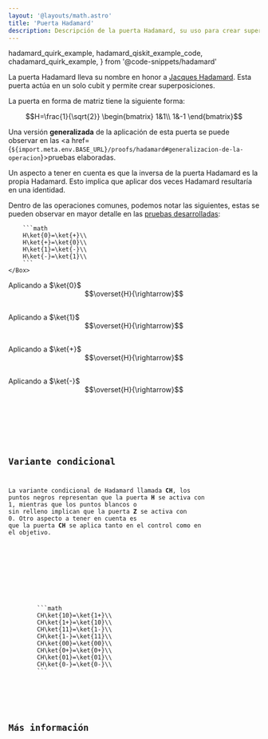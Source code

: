 ```yaml
---
layout: '@layouts/math.astro'
title: 'Puerta Hadamard'
description: Descripción de la puerta Hadamard, su uso para crear superposiciones y su variante condicional CH.
---
```


  hadamard_quirk_example,
  hadamard_qiskit_example_code,
  chadamard_quirk_example,
} from '@code-snippets/hadamard'

La puerta Hadamard lleva su nombre en honor a <a href="https://es.wikipedia.org/wiki/Jacques_Hadamard" target="_blank">Jacques Hadamard</a>. Esta puerta actúa en un solo cubit y permite crear superposiciones.

La puerta en forma de matriz tiene la siguiente forma:

```math
H=\frac{1}{\sqrt{2}}
\begin{bmatrix}
1&1\\
1&-1
\end{bmatrix}
```

Una versión **generalizada** de la aplicación de esta puerta se puede observar en las <a href={`${import.meta.env.BASE_URL}/proofs/hadamard#generalizacion-de-la-operacion`}>pruebas elaboradas</a>.

Un aspecto a tener en cuenta es que la inversa de la puerta Hadamard es la propia Hadamard. Esto implica que aplicar dos veces Hadamard resultaría en una identidad.

<Tabs>
  <TabItem label='Quirk'>
    <Box>
        <QuantumCircuit src={hadamard_quirk_example} />
    </Box>
  </TabItem>
  <TabItem label='Dirac'>
    <Box>
        Dentro de las operaciones comunes, podemos notar las siguientes, estas se pueden observar en mayor detalle en las <a href={`${import.meta.env.BASE_URL}/proofs/hadamard#conversiones-de-estados-comunes`}>pruebas desarrolladas</a>:
        
        ```math
        H\ket{0}=\ket{+}\\
        H\ket{+}=\ket{0}\\
        H\ket{1}=\ket{-}\\
        H\ket{-}=\ket{1}\\
        ```
    </Box>
  </TabItem>
  <TabItem label='Círculos'>
    <Box>
        Aplicando a $\ket{0}$
        <div style="display: flex; justify-content:center; align-items:center; margin-bottom:30px; flex-direction:row">
            <Circle width={'80'} phase={"0"} prob={1} label={"\\ket{0}"}/>
            <Circle width={'80'} phase={"0"} prob={0} label={"\\ket{1}"}/>
            $$\overset{H}{\rightarrow}$$ 
            <Circle width={'80'} phase={"0"} prob={0.5} label={"\\ket{0}"}/>
            <Circle width={'80'} phase={"0"} prob={0.5} label={"\\ket{1}"}/>
        </div>
        Aplicando a $\ket{1}$
        <div style="display: flex; justify-content:center; align-items:center; margin-bottom:30px; flex-direction:row">
            <Circle width={'80'} phase={"0"} prob={0} label={"\\ket{0}"}/>
            <Circle width={'80'} phase={"0"} prob={1} label={"\\ket{1}"}/>
            $$\overset{H}{\rightarrow}$$ 
            <Circle width={'80'} phase={"0"} prob={0.5} label={"\\ket{0}"}/>
            <Circle width={'80'} phase={"180"} prob={0.5} label={"\\ket{1}"}/>
        </div>
        Aplicando a $\ket{+}$
        <div style="display: flex; justify-content:center; align-items:center; margin-bottom:30px; flex-direction:row">
            <Circle width={'80'} phase={"0"} prob={0.5} label={"\\ket{0}"}/>
            <Circle width={'80'} phase={"0"} prob={0.5} label={"\\ket{1}"}/>
            $$\overset{H}{\rightarrow}$$ 
            <Circle width={'80'} phase={"0"} prob={1} label={"\\ket{0}"}/>
            <Circle width={'80'} phase={"0"} prob={0} label={"\\ket{1}"}/>
        </div>
        Aplicando a $\ket{-}$
        <div style="display: flex; justify-content:center; align-items:center; margin-bottom:30px; flex-direction:row">
            <Circle width={'80'} phase={"0"} prob={0.5} label={"\\ket{0}"}/>
            <Circle width={'80'} phase={"180"} prob={0.5} label={"\\ket{1}"}/>
            $$\overset{H}{\rightarrow}$$ 
            <Circle width={'80'} phase={"0"} prob={0} label={"\\ket{0}"}/>
            <Circle width={'80'} phase={"0"} prob={1} label={"\\ket{1}"}/>
        </div>
    </Box>
  </TabItem>
  <TabItem label='Qiskit'>
    <Box>
        <Code code={hadamard_qiskit_example_code} lang='py' />
    </Box>
  </TabItem>
</Tabs>

## Variante condicional

La variante condicional de Hadamard llamada **CH**, los puntos negros representan que la puerta **H** se activa con $1$, mientras que los puntos blancos o sin relleno implican que la puerta **Z** se activa con $0$. Otro aspecto a tener en cuenta es que la puerta **CH** se aplica tanto en el control como en el objetivo. 

<Tabs>
  <TabItem label='Quirk'>
    <Box>
        <QuantumCircuit src={chadamard_quirk_example} />
    </Box>
  </TabItem>
  <TabItem label='Dirac'>
    <Box>
        ```math
        CH\ket{10}=\ket{1+}\\
        CH\ket{1+}=\ket{10}\\
        CH\ket{11}=\ket{1-}\\
        CH\ket{1-}=\ket{11}\\
        CH\ket{00}=\ket{00}\\
        CH\ket{0+}=\ket{0+}\\
        CH\ket{01}=\ket{01}\\
        CH\ket{0-}=\ket{0-}\\
        ```
    </Box>
  </TabItem>


</Tabs>

## Más información
<Recommendations/>
<BibItem id="wong" prefix="Capítulo 2.6.3, " rate="r" />
<BibItem id="hadamardSoar" rate="a" />
<BibItem id="oreilly" rate="o" prefix="Capítulo 2, "/>
